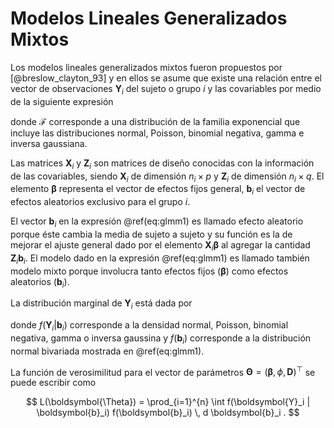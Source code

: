 # Modelos Lineales Generalizados Mixtos {#glmm}
Los modelos lineales generalizados mixtos fueron propuestos por [@breslow_clayton_93] y en ellos se asume que existe una relación entre el vector de observaciones $\boldsymbol{Y}_i$ del sujeto o grupo $i$ y las covariables por medio de la siguiente expresión 

\begin{equation}
\begin{aligned}
\boldsymbol{Y}_i \mid \boldsymbol{b}_i &\sim \mathcal{F}(\boldsymbol{X}_i \boldsymbol{\beta} + \boldsymbol{Z}_i \boldsymbol{b}_i, \phi), \\
\boldsymbol{b}_i &\sim \mathcal{N}(\boldsymbol{0}, \boldsymbol{D}),
\end{aligned}
(\#eq:glmm1)
\end{equation}

donde $\mathcal{F}$ corresponde a una distribución de la familia exponencial que incluye las distribuciones normal, Poisson, binomial negativa, gamma e inversa gaussiana.

Las matrices $\boldsymbol{X}_i$ y $\boldsymbol{Z}_i$ son matrices de diseño conocidas con la información de las covariables, siendo $\boldsymbol{X}_i$ de dimensión $n_i \times p$ y $\boldsymbol{Z}_i$ de dimensión $n_i \times q$. El elemento $\boldsymbol{\beta}$ representa el vector de efectos fijos general, $\boldsymbol{b}_i$ el vector de efectos aleatorios exclusivo para el grupo $i$.

El vector $\boldsymbol{b}_i$ en la expresión \@ref(eq:glmm1) es llamado efecto aleatorio porque éste cambia la media de sujeto a sujeto y su función es la de mejorar el ajuste general dado por el elemento $\boldsymbol{X}_i \boldsymbol{\beta}$ al agregar la cantidad $\boldsymbol{Z}_i \boldsymbol{b}_i$. El modelo dado en la expresión \@ref(eq:glmm1) es llamado también modelo mixto porque involucra tanto efectos fijos ($\boldsymbol{\beta}$) como efectos aleatorios ($\boldsymbol{b}_i$).

La distribución marginal de $\boldsymbol{Y}_i$ está dada por

\begin{equation}
f_i(\boldsymbol{Y}_i) = \int f(\boldsymbol{Y}_i | \boldsymbol{b}_i) f(\boldsymbol{b}_i) \, d \boldsymbol{b}_i
\end{equation}

donde $f(\boldsymbol{Y}_i | \boldsymbol{b}_i)$ corresponde a la densidad normal, Poisson, binomial negativa, gamma o inversa gaussina y $f(\boldsymbol{b}_i)$ corresponde a la distribución normal bivariada mostrada en \@ref(eq:glmm1).

La función de verosimilitud para el vector de parámetros $\boldsymbol{\Theta}=(\boldsymbol{\beta}, \phi, \boldsymbol{D})^\top$ se puede escribir como

$$
L(\boldsymbol{\Theta}) = \prod_{i=1}^{n} \int f(\boldsymbol{Y}_i | \boldsymbol{b}_i) f(\boldsymbol{b}_i) \, d \boldsymbol{b}_i .
$$

